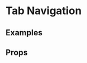 
<Meta title="2 Pattern Library/1 Structure/Tab Navigation" component={TabNavigation} />

# Tab Navigation

## Examples 

<Preview>
    <Story name="LFF 2020 Strand Example 1">
        <div style={{
            padding: "5px",
            maxWidth: "1000px"
        }}>
            <TabNavigation tabs={demoTabs1} />
        </div>
    </Story>
    <Story name="LFF 2020 Strand Example 2">
        <div style={{
            padding: "5px",
            maxWidth: "1000px"
        }}>
            <TabNavigation tabs={demoTabs2} />
        </div>
    </Story>
    <Story name="LFF 2020 Strand Example 3">
        <div style={{
            padding: "5px",
            maxWidth: "1000px"
        }}>
            <TabNavigation tabs={demoTabs3} />
        </div>
    </Story>
</Preview>

## Props 

<Props of={TabNavigation} />
